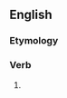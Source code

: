 ==English==

===Etymology===
{{suffix|differ|eth|lang=en}}

===Verb===
{{head|en|verb form}}

# {{en-archaic third-person singular of|differ}}